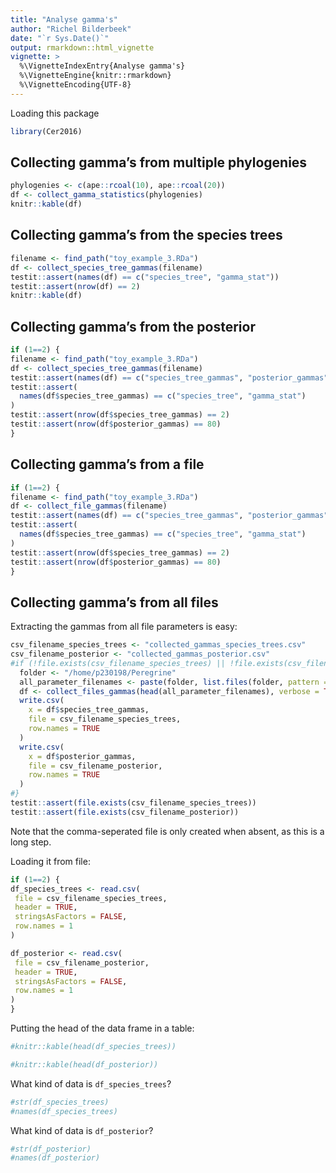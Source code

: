 ```yaml
---
title: "Analyse gamma's"
author: "Richel Bilderbeek"
date: "`r Sys.Date()`"
output: rmarkdown::html_vignette
vignette: >
  %\VignetteIndexEntry{Analyse gamma's}
  %\VignetteEngine{knitr::rmarkdown}
  %\VignetteEncoding{UTF-8}
---
```


Loading this package

```r
library(Cer2016)
```

## Collecting gamma's from multiple phylogenies

```r
phylogenies <- c(ape::rcoal(10), ape::rcoal(20))
df <- collect_gamma_statistics(phylogenies)
knitr::kable(df)
```

## Collecting gamma's from the species trees

```r
filename <- find_path("toy_example_3.RDa")
df <- collect_species_tree_gammas(filename)
testit::assert(names(df) == c("species_tree", "gamma_stat"))
testit::assert(nrow(df) == 2)
knitr::kable(df)
```

## Collecting gamma's from the posterior

```r
if (1==2) {
filename <- find_path("toy_example_3.RDa")
df <- collect_species_tree_gammas(filename)
testit::assert(names(df) == c("species_tree_gammas", "posterior_gammas"))
testit::assert(
  names(df$species_tree_gammas) == c("species_tree", "gamma_stat")
)
testit::assert(nrow(df$species_tree_gammas) == 2)
testit::assert(nrow(df$posterior_gammas) == 80)
}
```


## Collecting gamma's from a file

```r
if (1==2) {
filename <- find_path("toy_example_3.RDa")
df <- collect_file_gammas(filename)
testit::assert(names(df) == c("species_tree_gammas", "posterior_gammas"))
testit::assert(
  names(df$species_tree_gammas) == c("species_tree", "gamma_stat")
)
testit::assert(nrow(df$species_tree_gammas) == 2)
testit::assert(nrow(df$posterior_gammas) == 80)
}
```

## Collecting gamma's from all files



Extracting the gammas from all file parameters is easy:

```r
csv_filename_species_trees <- "collected_gammas_species_trees.csv"
csv_filename_posterior <- "collected_gammas_posterior.csv"
#if (!file.exists(csv_filename_species_trees) || !file.exists(csv_filename_posterior)) {
  folder <- "/home/p230198/Peregrine"
  all_parameter_filenames <- paste(folder, list.files(folder, pattern = "\\.RDa"), sep = "/")
  df <- collect_files_gammas(head(all_parameter_filenames), verbose = TRUE)
  write.csv(
    x = df$species_tree_gammas,
    file = csv_filename_species_trees,
    row.names = TRUE
  )
  write.csv(
    x = df$posterior_gammas,
    file = csv_filename_posterior,
    row.names = TRUE
  )
#}
testit::assert(file.exists(csv_filename_species_trees))
testit::assert(file.exists(csv_filename_posterior))
```

Note that the comma-seperated file is only created when absent,
as this is a long step.

Loading it from file:

```r
if (1==2) {
df_species_trees <- read.csv(
 file = csv_filename_species_trees, 
 header = TRUE, 
 stringsAsFactors = FALSE, 
 row.names = 1
)

df_posterior <- read.csv(
 file = csv_filename_posterior, 
 header = TRUE, 
 stringsAsFactors = FALSE, 
 row.names = 1
)
}
```

Putting the head of the data frame in a table:

```r
#knitr::kable(head(df_species_trees))
```

```r
#knitr::kable(head(df_posterior))
```

What kind of data is `df_species_trees`?

```r
#str(df_species_trees)
#names(df_species_trees)
```

What kind of data is `df_posterior`?

```r
#str(df_posterior)
#names(df_posterior)
```
